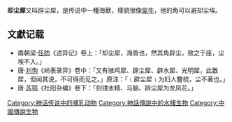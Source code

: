 '''却尘犀'''又叫辟尘犀，是传说中一種海獸，樣貌很像[[犀牛|犀牛]]，他的角可以避却尘埃。

==文獻记载==
*南朝梁·[[任昉|任昉]]《述异记》卷上：「却尘犀，海兽也，然其角辟尘，致之于座，尘埃不入。」
*唐·[[刘恂|刘恂]]《岭表录异》卷中：「又有骇鸡犀、辟尘犀、辟水犀、光明犀，此数犀，但闻其说，不可得而见之。」原注：「﹝辟尘犀﹞为妇人簪梳，尘不著也。」
*唐·[[苏鹗|苏鹗]]《杜阳杂编》卷下：「刻镂水精、马脑、辟尘犀为龙凤花。」

[[Category:神话传说中的哺乳动物|Category:神话传说中的哺乳动物]]
[[Category:神話傳說中的水棲生物|Category:神話傳說中的水棲生物]]
[[Category:中國傳說生物|Category:中國傳說生物]]